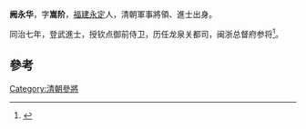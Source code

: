 '''阙永华'''，字'''嵩阶'''，[[福建|福建]][[永定|永定]]人，清朝軍事將領、進士出身。

同治七年，登武進士，授钦点御前侍卫，历任龙泉关都司，闽浙总督府参将<ref>{{cite news|title=永定县志  县志（1994年版）|url=http://www.ydxq.cn/right.asp?bookid=30&juanid=77&zhangid=302|accessdate=2013-10-27|newspaper=永定县志|deadurl=yes|archiveurl=https://web.archive.org/web/20131029191031/http://www.ydxq.cn/right.asp?bookid=30&juanid=77&zhangid=302|archivedate=2013-10-29}}</ref>。

==參考==
{{reflist}}
{{清朝人物小作品}}
{{同治七年戊辰科武殿試金榜}}
[[Category:清朝參將|Category:清朝參將]]